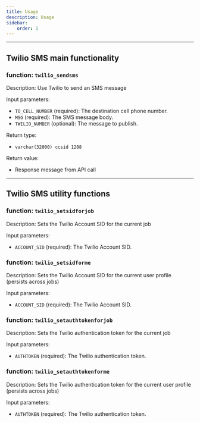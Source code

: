 ```yaml
---
title: Usage 
description: Usage
sidebar:
    order: 1
---
```




----
## Twilio SMS main functionality

### function: `twilio_sendsms`

Description: Use Twilio to send an SMS message

Input parameters:
- `TO_CELL_NUMBER` (required): The destination cell phone number.
- `MSG` (required): The SMS message body.
- `TWILIO_NUMBER` (optional): The message to publish.

Return type: 
- `varchar(32000) ccsid 1208`

Return value:
- Response message from API call
----
## Twilio SMS utility functions

### function: `twilio_setsidforjob`

Description: Sets the Twilio Account SID for the current job

Input parameters:
- `ACCOUNT_SID` (required): The Twilio Account SID.
### function: `twilio_setsidforme`

Description: Sets the Twilio Account SID for the current user profile (persists across jobs)

Input parameters:
- `ACCOUNT_SID` (required): The Twilio Account SID.
### function: `twilio_setauthtokenforjob`

Description: Sets the Twilio authentication token for the current job

Input parameters:
- `AUTHTOKEN` (required): The Twilio authentication token.
### function: `twilio_setauthtokenforme`

Description: Sets the Twilio authentication token for the current user profile (persists across jobs)

Input parameters:
- `AUTHTOKEN` (required): The Twilio authentication token.
